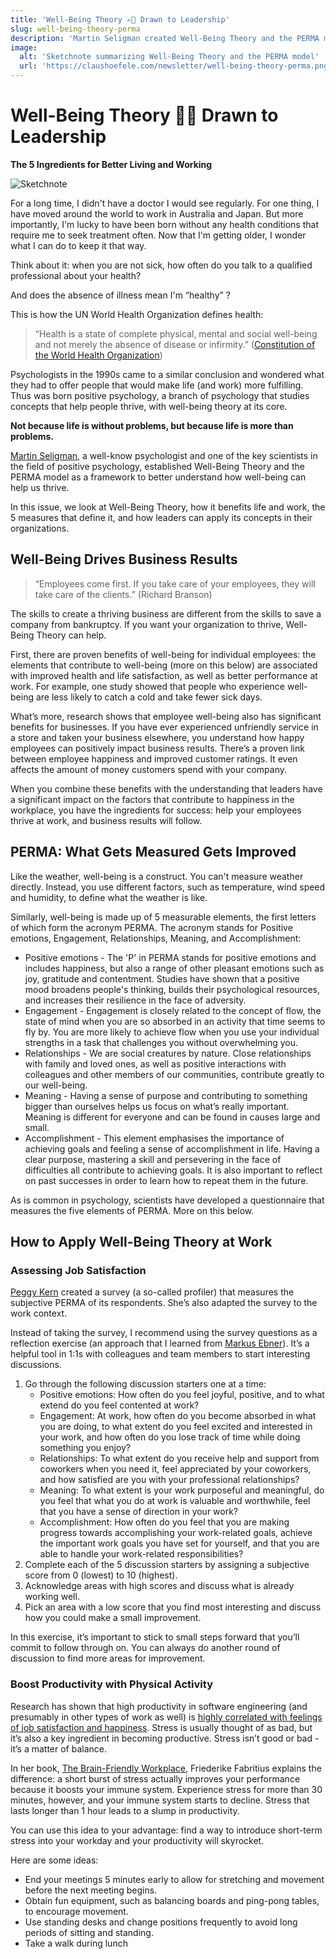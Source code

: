 ```yaml
---
title: 'Well-Being Theory ✍🏻 Drawn to Leadership'
slug: well-being-theory-perma
description: 'Martin Seligman created Well-Being Theory and the PERMA model as a framework to better understand how well-being can help us thrive. Learn how leaders can apply these concepts to their organizations.'
image:
  alt: 'Sketchnote summarizing Well-Being Theory and the PERMA model'
  url: 'https://claushoefele.com/newsletter/well-being-theory-perma.png'
---
```


# Well-Being Theory ✍🏻 Drawn to Leadership

**The 5 Ingredients for Better Living and Working**

![Sketchnote](/newsletter/well-being-theory-perma.png 'Sketchnote')

For a long time, I didn't have a doctor I would see regularly. For one thing, I have moved around the world to work in Australia and Japan. But more importantly, I'm lucky to have been born without any health conditions that require me to seek treatment often. Now that I'm getting older, I wonder what I can do to keep it that way.

Think about it: when you are not sick, how often do you talk to a qualified professional about your health?

And does the absence of illness mean I'm “healthy” ?

This is how the UN World Health Organization defines health:

> “Health is a state of complete physical, mental and social well-being and not merely the absence of disease or infirmity.” ([Constitution of the World Health Organization](https://www.who.int/about/governance/constitution))

Psychologists in the 1990s came to a similar conclusion and wondered what they had to offer people that would make life (and work) more fulfilling. Thus was born positive psychology, a branch of psychology that studies concepts that help people thrive, with well-being theory at its core.

**Not because life is without problems, but because life is more than problems.**

[Martin Seligman](https://ppc.sas.upenn.edu), a well-know psychologist and one of the key scientists in the field of positive psychology, established Well-Being Theory and the PERMA model as a framework to better understand how well-being can help us thrive.

In this issue, we look at Well-Being Theory, how it benefits life and work, the 5 measures that define it, and how leaders can apply its concepts in their organizations.

## Well-Being Drives Business Results

> “Employees come first. If you take care of your employees, they will take care of the clients.”
> (Richard Branson)

The skills to create a thriving business are different from the skills to save a company from bankruptcy. If you want your organization to thrive, Well-Being Theory can help.

First, there are proven benefits of well-being for individual employees: the elements that contribute to well-being (more on this below) are associated with improved health and life satisfaction, as well as better performance at work. For example, one study showed that people who experience well-being are less likely to catch a cold and take fewer sick days.

What’s more, research shows that employee well-being also has significant benefits for businesses. If you have ever experienced unfriendly service in a store and taken your business elsewhere, you understand how happy employees can positively impact business results. There’s a proven link between employee happiness and improved customer ratings. It even affects the amount of money customers spend with your company.

When you combine these benefits with the understanding that leaders have a significant impact on the factors that contribute to happiness in the workplace, you have the ingredients for success: help your employees thrive at work, and business results will follow.

## PERMA: What Gets Measured Gets Improved

Like the weather, well-being is a construct. You can't measure weather directly. Instead, you use different factors, such as temperature, wind speed and humidity, to define what the weather is like.

Similarly, well-being is made up of 5 measurable elements, the first letters of which form the acronym PERMA. The acronym stands for Positive emotions, Engagement, Relationships, Meaning, and Accomplishment:

- Positive emotions - The 'P' in PERMA stands for positive emotions and includes happiness, but also a range of other pleasant emotions such as joy, gratitude and contentment. Studies have shown that a positive mood broadens people's thinking, builds their psychological resources, and increases their resilience in the face of adversity.
- Engagement - Engagement is closely related to the concept of flow, the state of mind when you are so absorbed in an activity that time seems to fly by. You are more likely to achieve flow when you use your individual strengths in a task that challenges you without overwhelming you.
- Relationships - We are social creatures by nature. Close relationships with family and loved ones, as well as positive interactions with colleagues and other members of our communities, contribute greatly to our well-being.
- Meaning - Having a sense of purpose and contributing to something bigger than ourselves helps us focus on what’s really important. Meaning is different for everyone and can be found in causes large and small.
- Accomplishment - This element emphasises the importance of achieving goals and feeling a sense of accomplishment in life. Having a clear purpose, mastering a skill and persevering in the face of difficulties all contribute to achieving goals. It is also important to reflect on past successes in order to learn how to repeat them in the future.

As is common in psychology, scientists have developed a questionnaire that measures the five elements of PERMA. More on this below.

## How to Apply Well-Being Theory at Work

### Assessing Job Satisfaction

[Peggy Kern](https://www.peggykern.org) created a survey (a so-called profiler) that measures the subjective PERMA of its respondents. She’s also adapted the survey to the work context.

Instead of taking the survey, I recommend using the survey questions as a reflection exercise (an approach that I learned from [Markus Ebner](https://www.ebner-team.com)). It’s a helpful tool in 1:1s with colleagues and team members to start interesting discussions.

1. Go through the following discussion starters one at a time:
   - Positive emotions: How often do you feel joyful, positive, and to what extend do you feel contented at work?
   - Engagement: At work, how often do you become absorbed in what you are doing, to what extent do you feel excited and interested in your work, and how often do you lose track of time while doing something you enjoy?
   - Relationships: To what extent do you receive help and support from coworkers when you need it, feel appreciated by your coworkers, and how satisfied are you with your professional relationships?
   - Meaning: To what extent is your work purposeful and meaningful, do you feel that what you do at work is valuable and worthwhile, feel that you have a sense of direction in your work?
   - Accomplishment: How often do you feel that you are making progress towards accomplishing your work-related goals, achieve the important work goals you have set for yourself, and that you are able to handle your work-related responsibilities?
1. Complete each of the 5 discussion starters by assigning a subjective score from 0 (lowest) to 10 (highest).
1. Acknowledge areas with high scores and discuss what is already working well.
1. Pick an area with a low score that you find most interesting and discuss how you could make a small improvement.

In this exercise, it’s important to stick to small steps forward that you’ll commit to follow through on. You can always do another round of discussion to find more areas for improvement.

### Boost Productivity with Physical Activity

Research has shown that high productivity in software engineering (and presumably in other types of work as well) is [highly correlated with feelings of job satisfaction and happiness](https://queue.acm.org/detail.cfm?id=3454124). Stress is usually thought of as bad, but it’s also a key ingredient in becoming productive. Stress isn’t good or bad - it’s a matter of balance.

In her book, [The Brain-Friendly Workplace](https://www.goodreads.com/en/book/show/60660138), Friederike Fabritius explains the difference: a short burst of stress actually improves your performance because it boosts your immune system. Experience stress for more than 30 minutes, however, and your immune system starts to decline. Stress that lasts longer than 1 hour leads to a slump in productivity.

You can use this idea to your advantage: find a way to introduce short-term stress into your workday and your productivity will skyrocket.

Here are some ideas:

- End your meetings 5 minutes early to allow for stretching and movement before the next meeting begins.
- Obtain fun equipment, such as balancing boards and ping-pong tables, to encourage movement.
- Use standing desks and change positions frequently to avoid long periods of sitting and standing.
- Take a walk during lunch
